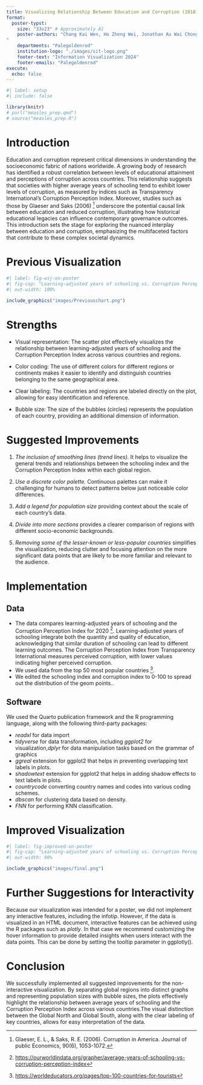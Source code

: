 ```yaml
---
title: Visualizing Relationship Between Education and Corruption (2018)
format:
  poster-typst: 
    size: "33x23" # Approximately A1
    poster-authors: "Chang Kai Wen, Ho Zheng Wei, Jonathan Au Wai Chong, Lim Kei Yiang, Shyam Prasad, Tong Huiqing, Glennice
"
    departments: "Palegoldenrod"
    institution-logo: "./images/sit-logo.png"
    footer-text: "Information Visualization 2024"
    footer-emails: "Palegoldenrod"
execute:
  echo: false
---
```


```r
#| label: setup
#| include: false

library(knitr)
# purl("measles_prep.qmd")
# source("measles_prep.R")
```


# Introduction

Education and corruption represent critical dimensions in understanding the socioeconomic fabric of nations worldwide. A growing body of research has identified a robust correlation between levels of educational attainment and perceptions of corruption across countries. This relationship suggests that societies with higher average years of schooling tend to exhibit lower levels of corruption, as measured by indices such as Transparency International's Corruption Perception Index. Moreover, studies such as those by Glaeser and Saks (2006) [^glaeser] underscore the potential causal link between education and reduced corruption, illustrating how historical educational legacies can influence contemporary governance outcomes. This introduction sets the stage for exploring the nuanced interplay between education and corruption, emphasizing the multifaceted factors that contribute to these complex societal dynamics.

[^guerra_basic_2017]: F. M. Guerra et al., “The basic reproduction number (R0) of measles: a systematic review,” The Lancet Infectious Diseases, vol. 17, no. 12, p. e420-e428, 2017
[^franconeri_two-dose_2023]: L. Franconeri et al., “Two-dose measles vaccine effectiveness remains high over time: A French observational study, 2017–2019,” Vaccine, vol. 41, no. 39, pp. 5797–5804, 2023]

<!-- Given persistent skepticism in some communities about the efficacy of vaccines, it is important to communicate the impact of vaccination on public health. In this project, we built on a visualization of the measles incidence in the USA published by the Wall Street Journal[^debold_battling_2015] (@fig-wsj-on-poster). This visualization has garnered praise as "One of the more compelling data visualizations produced in recent years"[^lee_reproducing_2017]. However, we contend that, despite its effectiveness in summarizing data, several aspects of the plot can be improved. -->

[^glaeser]: Glaeser, E. L., & Saks, R. E. (2006). Corruption in America. Journal of public Economics, 90(6), 1053-1072.


# Previous Visualization

```r
#| label: fig-wsj-on-poster
#| fig-cap: "Learning-adjusted years of schooling vs. Corruption Perception Index, 2020"
#| out-width: 100%

include_graphics("images/Previouschart.png")
```

[^debold_battling_2015]: <https://graphics.wsj.com/infectious-diseases-and-vaccines/>

<!-- ```{=typst} -->
<!-- #v(11em) -->
<!-- ``` -->

# Strengths

*   Visual representation: The scatter plot effectively visualizes the relationship between learning-adjusted years of schooling and the Corruption Perception Index across various countries and regions.

*   Color coding: The use of different colors for different regions or continents makes it easier to identify and distinguish countries belonging to the same geographical area.

*   Clear labeling: The countries and regions are labeled directly on the plot, allowing for easy identification and reference.

*   Bubble size: The size of the bubbles (circles) represents the population of each country, providing an additional dimension of information.


# Suggested Improvements

<!-- 1.  *Add a plot title and a source note* so that the figure can be understood in -->
<!--     isolation (e.g., when shared on social media). -->
<!-- 1.  *Identify missing data clearly.*  Rendering unknown incidence fully -->
<!--     transparent will distinguish it from zero incidence, -->
<!-- 1.  *Include labels for every state.* To avoid overplotting, use two-letter -->
<!--     abbreviations instead of full state names and stagger the labels along the -->
<!--     y-axis. -->
<!-- 1.  *Add a title to the color legend.* -->
1.  *The inclusion of smoothing lines (trend lines).* It helps to visualize the general trends and relationships between the schooling index and the Corruption Perception Index within each global region.

1.  *Use a discrete color palette.* Continuous palettes can make it
    challenging for humans to detect patterns below just noticeable color
    differences.
1.  *Add a legend for population size* providing context about the scale of each country’s data.
1.  *Divide into more sections* provides a clearer comparison of regions with different socio-economic backgrounds.

1.  *Removing some of the lesser-known or less-popular countries* simplifies the visualization, reducing clutter and focusing attention on the more significant data points that are likely to be more familiar and relevant to the audience.

    
[^colorbrewer]: <https://colorbrewer2.org/#type=sequential&scheme=Reds&n=5>
    
    
# Implementation


## Data

*   The data compares learning-adjusted years of schooling and the Corruption Perception Index for 2020 [^corruption-perception-index]. Learning-adjusted years of schooling integrate both the quantity and quality of education, acknowledging that similar duration of schooling can lead to different learning outcomes. The Corruption Perception Index from Transparency International measures perceived corruption, with lower values indicating higher perceived corruption.
*   We used data from the top 50 most popular countries [^top100].
*   We edited the schooling index and corruption index to 0-100 to spread out the distribution of the geom points..


<!-- [^panhuis_counts_2018]: <https://doi.org/10.25337/T7/ptycho.v2.0/US.14189004> -->
<!-- [^stats_state_2023]: <https://www.stats.indiana.edu/population/PopTotals/historic_counts_states.asp> -->
[^corruption-perception-index]: <https://ourworldindata.org/grapher/average-years-of-schooling-vs-corruption-perception-index>

[^top100]: <https://worldeducators.org/pages/top-100-countries-for-tourists>

## Software

We used the Quarto publication framework and the R programming language, along with the following third-party packages:

*   *readxl* for data import
*   *tidyverse* for data transformation, including *ggplot2* for visualization,*dplyr* for data manipulation tasks
    based on the grammar of graphics
*   *ggreal* extension for ggplot2 that helps in preventing overlapping text labels in plots.
*   *shadowtext* extension for ggplot2 that helps in adding shadow effects to text labels in plots.
*   *countrycode* converting country names and codes into various coding schemes.
*   *dbscan* for clustering data based on density.
*   *FNN* for performing KNN classification.


```{=typst}
#v(4em)
```





# Improved Visualization

```r
#| label: fig-improved-on-poster
#| fig-cap: "Learning-adjusted years of schooling vs. Corruption Perception Index, 2018"
#| out-width: 90%

include_graphics("images/final.png")
```

<!-- ```{r} -->
<!-- #| label: fig-ggplot -->
<!-- #| fig-cap: "Revised visualization of measles incidence by state of the USA and -->
<!-- #|  year." -->
<!-- #| fig-width: 6.0 -->
<!-- #| fig-height: 5.8 -->
<!-- #| out-width: 100% -->

<!-- g <- -->
<!--   ggplot(measles, aes(year + 0.5, state, fill = incidence + 1e-6)) + -->
<!--   geom_tile(width = 0.75, height = 0.75) + -->
<!--   geom_vline(xintercept = 1963, colour = "darkblue", linewidth = 1) + -->
<!--   annotate( -->
<!--     "label", -->
<!--     label = "Vaccine introduced", -->
<!--     x = 1963, -->
<!--     y = 60, # 54.5, -->
<!--     vjust = 1, -->
<!--     hjust = 0 -->
<!--   ) + -->
<!--   labs( -->
<!--     x = "Year", -->
<!--     y = NULL, -->
<!--     fill = "Mean weekly incidence\n(per 100,000) if known", -->
<!--     title = "Measles in the USA by State", -->
<!--     caption = "Source: Project Tycho" -->
<!--   ) + -->
<!--   scale_x_continuous(expand = expansion(0.01, 0)) + -->
<!--   scale_y_discrete(limits = rev, position = "right") + -->
<!--   scale_fill_fermenter( -->
<!--     breaks = 10^(-2:3), -->
<!--     labels = prettyNum, -->
<!--     trans = "log10", -->
<!--     palette = "Reds", -->
<!--     direction = 1, -->
<!--     na.value = "#ffffff00", -->
<!--   ) + -->
<!--   guides( -->
<!--     y = guide_axis(n.dodge = 2), -->
<!--     fill = guide_coloursteps(frame.colour = "gray", direction = "horizontal") -->
<!--   ) + -->
<!--   theme_minimal() + -->
<!--   theme( -->
<!--     legend.key.size = unit(0.75, "cm"), -->
<!--     legend.title = element_text(hjust = 1, vjust = 1), -->
<!--     legend.position = "top", -->
<!--     panel.grid.major.x = element_line(colour = "gray", linewidth = 0.5), -->
<!--     panel.grid.minor.x = element_line(colour = "gray", linewidth = 0.5), -->
<!--     panel.grid.major.y = element_line(colour = "gray", linewidth = c(0, 0.5)), -->
<!--     plot.title = element_text(hjust = 0.5) -->
<!--   ) -->
<!-- g -->
<!-- ggsave("images/gg_measles.png", g, width = 6, height = 5.8) -->
<!-- ``` -->


# Further Suggestions for Interactivity

Because our visualization was intended for a poster, we did not implement any interactive features, including the infotip. However, if the data is visualized in an HTML document, interactive features can be achieved using the R packages such as *plotly*. In that case we recommend customizing the hover information to provide detailed insights when users interact with the data points. This can be done by setting the tooltip parameter in ggplotly().



<!-- In that case, we recommend that the tile does not change its fill color. In contrast, the original visualization changes the fill color of the activated tile to light blue (see @fig-infotip_color_change), which can be misinterpreted as a change in incidence. Instead, we suggest highlighting the activated tile by thickening its border. -->


# Conclusion

<!-- We successfully implemented all suggested improvements for the non-interactive visualization. By labeling every state and choosing a colorblind-friendly palette, the revised plot is more accessible. The logarithmic color scale makes the decrease in incidence after the introduction of the vaccine less striking but enables readers to detect patterns in the low-incidence range more easily. -->

We successfully implemented all suggested improvements for the non-interactive visualization. By separating global regions into distinct graphs and representing population sizes with bubble sizes, the plots effectively highlight the relationship between average years of schooling and the Corruption Perception Index across various countries.The visual distinction between the Global North and Global South, along with the clear labeling of key countries, allows for easy interpretation of the data.

